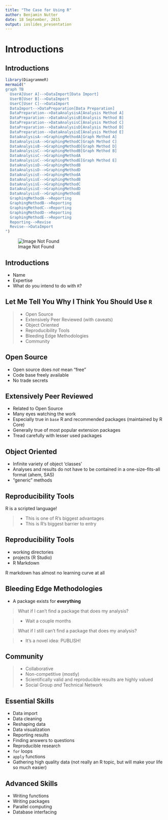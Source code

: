 ```yaml
---
title: "The Case for Using R"
author: Benjamin Nutter
date: 18 September, 2015
output: ioslides_presentation
---
```


# Introductions

## Introductions 
```r
library(DiagrammeR)
mermaid("
graph TB
  UserA[User A]-->DataImport[Data Import]
  UserB[User B]-->DataImport
  UserC[User C]-->DataImport
  DataImport-->DataPreparation[Data Preparation]
  DataPreparation-->DataAnalysisA[Analysis Method A]
  DataPreparation-->DataAnalysisB[Analysis Method B]
  DataPreparation-->DataAnalysisC[Analysis Method C]
  DataPreparation-->DataAnalysisD[Analysis Method D]
  DataPreparation-->DataAnalysisE[Analysis Method E]
  DataAnalysisA-->GraphingMethodA[Graph Method A]
  DataAnalysisA-->GraphingMethodC[Graph Method C]
  DataAnalysisB-->GraphingMethodD[Graph Method D]
  DataAnalysisC-->GraphingMethodB[Graph Method B]
  DataAnalysisC-->GraphingMethodA
  DataAnalysisC-->GraphingMethodE[Graph Method E]
  DataAnalysisD-->GraphingMethodB
  DataAnalysisD-->GraphingMethodD
  DataAnalysisE-->GraphingMethodA
  DataAnalysisE-->GraphingMethodB
  DataAnalysisE-->GraphingMethodC
  DataAnalysisE-->GraphingMethodD
  DataAnalysisE-->GraphingMethodE
  GraphingMethodA-->Reporting
  GraphingMethodB-->Reporting
  GraphingMethodC-->Reporting
  GraphingMethodD-->Reporting
  GraphingMethodE-->Reporting
  Reporting-->Revise
  Revise-->DataImport
")
```    
![Image Not Found](ProjectFlow.png)

## Introductions

- Name
- Expertise
- What do you intend to do with `R`?

## Let Me Tell You Why I Think You Should Use `R`

>- Open Source
>- Extensively Peer Reviewed (with caveats)
>- Object Oriented
>- Reproducibility Tools
>- Bleeding Edge Methodologies
>- Community

## Open Source

- Open source does _not_ mean "free"
- Code base freely available
- No trade secrets

## Extensively Peer Reviewed

- Related to Open Source
- Many eyes watching the work
- Especially true in `base` R and recommended packages (maintained by R Core)
- Generally true of most popular extension packages
- Tread carefully with lesser used packages

## Object Oriented

- Infinite variety of object 'classes'
- Analyses and results do not have to be contained in a one-size-fits-all format (ahem, SAS)
- "generic" methods

## Reproducibility Tools

R is a scripted language! 

>- This is one of R's biggest advantages
>- This is R's biggest barrier to entry

## Reproducibility Tools

- working directories
- projects (R Studio)
- R Markdown 

R markdown has almost no learning curve at all

## Bleeding Edge Methodologies

- A package exists for **everything**

> What if I can't find a package that does my analysis?

>- Wait a couple months

> What if I still can't find a package that does my analysis?

>- It's a novel idea: PUBLISH!

## Community

>- Collaborative
>- Non-competitive (mostly)
>- Scientifically valid and reproducible results are highly valued
>- Social Group _and_ Technical Network

## Essential Skills

- Data import
- Data cleaning
- Reshaping data
- Data visualization
- Reporting results
- Finding answers to questions
- Reproducible research
- `for` loops
- `apply` functions
- Gathering high quality data (not really an R topic, but will make your life so much easier)

## Advanced Skills

- Writing functions
- Writing packages
- Parallel computing
- Database interfacing


